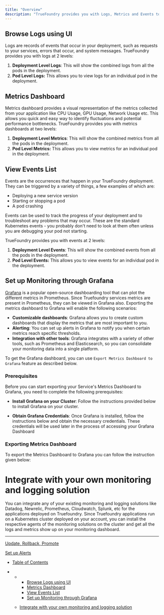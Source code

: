 ```yaml
---
title: "Overview"
description: "TrueFoundry provides you with Logs, Metrics and Events to monitor your deployments to identify and debug issues."
---
```


## Browse Logs using UI

Logs are records of events that occur in your deployment, such as requests to your services, errors that occur, and system messages. TrueFoundry provides you with logs at 2 levels:

1. **Deployment Level Logs**: This will show the combined logs from all the pods in the deployment.
2. **Pod Level Logs:** This allows you to view logs for an individual pod in the deployment.

## Metrics Dashboard

Metrics dashboard provides a visual representation of the metrics collected from your application like CPU Usage, GPU Usage, Network Usage etc. This allows you quick and easy way to identify fluctuations and potential performance bottlenecks. TrueFoundry provides you with metrics dashboards at two levels:

1. **Deployment Level Metrics**: This will show the combined metrics from all the pods in the deployment.
2. **Pod Level Metrics:** This allows you to view metrics for an individual pod in the deployment.

## View Events List

Events are the occurrences that happen in your TrueFoundry deployment. They can be triggered by a variety of things, a few examples of which are:

* Deploying a new service version
* Starting or stopping a pod
* A pod crashing

Events can be used to track the progress of your deployment and to troubleshoot any problems that may occur. These are the standard Kubernetes events - you probably don't need to look at them often unless you are debugging your pod not starting.

TrueFoundry provides you with events at 2 levels:

1. **Deployment Level Events**: This will show the combined events from all the pods in the deployment.
2. **Pod Level Events:** This allows you to view events for an individual pod in the deployment.

## Set up Monitoring through Grafana

[Grafana](https://grafana.com) is a popular open-source dashboarding tool that can plot the different metrics in Prometheus. Since Truefoundry services metrics are present in Prometheus, they can be viewed in Grafana also. Exporting the metrics dashboard to Grafana will enable the following scenarios:

* **Customizable dashboards**: Grafana allows you to create custom dashboards that display the metrics that are most important to you.
* **Alerting**: You can set up alerts in Grafana to notify you when certain metrics reach specific thresholds.
* **Integration with other tools**: Grafana integrates with a variety of other tools, such as Prometheus and Elasticsearch, so you can consolidate your monitoring data into a single platform.

To get the Grafana dashboard, you can use `Export Metrics Dashboard to Grafana` feature as described below.

### Prerequisites

Before you can start exporting your Service's Metrics Dashboard to Grafana, you need to complete the following prerequisites:

* **Install Grafana on your Cluster**: Follow the instructions provided below to install Grafana on your cluster.

* **Obtain Grafana Credentials**: Once Grafana is installed, follow the instructions below and obtain the necessary credentials. These credentials will be used later in the process of accessing your Grafana Dashboard

### Exporting Metrics Dashboard

To export the Metrics Dashboard to Grafana you can follow the instruction given below:

# Integrate with your own monitoring and logging solution

You can integrate any of your existing monitoring and logging solutions like Datadog, Newrelic, Prometheus, Cloudwatch, Splunk, etc for the applications deployed on Truefoundry. Since Truefoundry applications run on a Kubernetes cluster deployed on your account, you can install the respective agents of the monitoring solutions on the cluster and get all the logs and metrics show up on your monitoring dashboard.

***

[Update, Rollback, Promote](/docs/update-rollback-promote-your-service)

[Set up Alerts](/docs/set-up-alerts)

* [Table of Contents](#)

* * * [Browse Logs using UI](#browse-logs-using-ui)
    * [Metrics Dashboard](#metrics-dashboard)
    * [View Events List](#view-events-list)
    * [Set up Monitoring through Grafana](#set-up-monitoring-through-grafana)

  * [Integrate with your own monitoring and logging solution](#integrate-with-your-own-monitoring-and-logging-solution)
